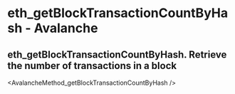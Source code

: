 # eth_getBlockTransactionCountByHash  - Avalanche

## eth_getBlockTransactionCountByHash. Retrieve the number of transactions in a block


<AvalancheMethod_getBlockTransactionCountByHash />

